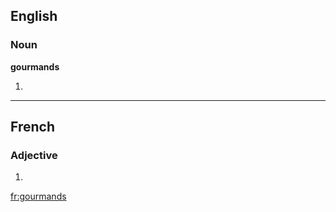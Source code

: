 ==English==

===Noun===
'''gourmands'''

# {{plural of|[[gourmand]]}}

----

==French==

===Adjective===
{{fr-adj-form}} {{m|p}}

# {{form of|masculine plural|gourmand|lang=French}}

[[fr:gourmands]]